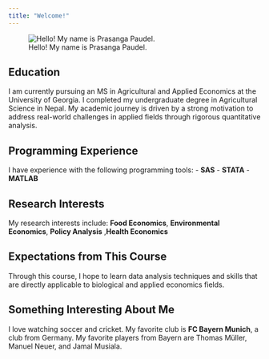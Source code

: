 ```yaml
---
title: "Welcome!"
---
```


![Hello! My name is Prasanga Paudel.](assets/images/unnamed.jpg)

## Education

I am currently pursuing an MS in Agricultural and Applied Economics at the University of Georgia. I completed my undergraduate degree in Agricultural Science in Nepal. My academic journey is driven by a strong motivation to address real-world challenges in applied fields through rigorous quantitative analysis.

## Programming Experience

I have experience with the following programming tools: - **SAS** - **STATA** - **MATLAB**

## Research Interests

My research interests include:  **Food Economics**, **Environmental Economics**, **Policy Analysis** ,**Health Economics**

## Expectations from This Course

Through this course, I hope to learn data analysis techniques and skills that are directly applicable to biological and applied economics fields.

## Something Interesting About Me

I love watching soccer and cricket. My favorite club is **FC Bayern Munich**, a club from Germany. My favorite players from Bayern are Thomas Müller, Manuel Neuer, and Jamal Musiala.
